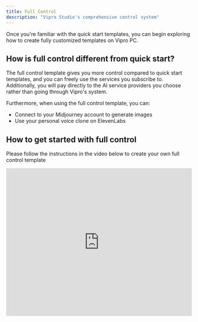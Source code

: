 ```yaml
---
title: Full Control
description: "Vipro Studio's comprehensive control system"
---
```


Once you're familiar with the quick start templates, you can begin exploring how to create fully customized templates on Vipro PC.

## How is full control different from quick start?

The full control template gives you more control compared to quick start templates, and you can freely use the services you subscribe to.
Additionally, you will pay directly to the AI service providers you choose rather than going through Vipro's system.

Furthermore, when using the full control template, you can:

- Connect to your Midjourney account to generate images
- Use your personal voice clone on ElevenLabs

## How to get started with full control

Please follow the instructions in the video below to create your own full control template

<iframe
  src='https://www.youtube.com/embed/KBo9L5_GVIo?si=_LRPyMAbIERiD_Pz'
  width='100%'
  height='400'
  frameBorder='0'
  allowFullScreen
></iframe>
